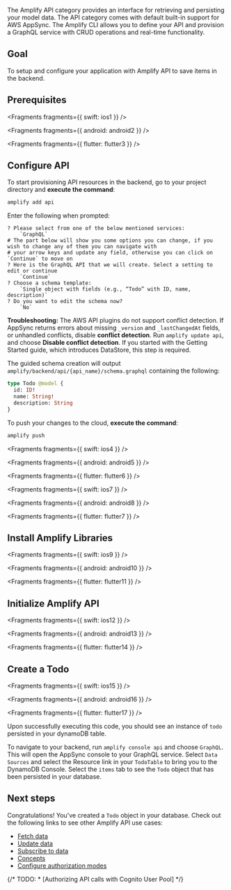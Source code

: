 The Amplify API category provides an interface for retrieving and persisting your model data. The API category comes with default built-in support for AWS AppSync. The Amplify CLI allows you to define your API and provision a GraphQL service with CRUD operations and real-time functionality.

## Goal

To setup and configure your application with Amplify API to save items in the backend.

## Prerequisites


<Fragments fragments={{ swift: ios1 }} />


<Fragments fragments={{ android: android2 }} />


<Fragments fragments={{ flutter: flutter3 }} />

## Configure API

To start provisioning API resources in the backend, go to your project directory and **execute the command**:

```bash
amplify add api
```

Enter the following when prompted:

```console
? Please select from one of the below mentioned services:
    `GraphQL`
# The part below will show you some options you can change, if you wish to change any of them you can navigate with
# your arrow keys and update any field, otherwise you can click on `Continue` to move on
? Here is the GraphQL API that we will create. Select a setting to edit or continue
    `Continue`
? Choose a schema template:
    `Single object with fields (e.g., “Todo” with ID, name, description)`
? Do you want to edit the schema now?
    `No`
```

<Callout warning>

**Troubleshooting:** The AWS API plugins do not support conflict detection. If AppSync returns errors about missing `_version` and `_lastChangedAt` fields, or unhandled conflicts, disable **conflict detection**. Run `amplify update api`, and choose **Disable conflict detection**. If you started with the Getting Started guide, which introduces DataStore, this step is required.

</Callout>

The guided schema creation will output `amplify/backend/api/{api_name}/schema.graphql` containing the following:

```graphql
type Todo @model {
  id: ID!
  name: String!
  description: String
}
```

To push your changes to the cloud, **execute the command**:

```bash
amplify push
```


<Fragments fragments={{ swift: ios4 }} />


<Fragments fragments={{ android: android5 }} />


<Fragments fragments={{ flutter: flutter6 }} />


<Fragments fragments={{ swift: ios7 }} />


<Fragments fragments={{ android: android8 }} />


<Fragments fragments={{ flutter: flutter7 }} />

## Install Amplify Libraries


<Fragments fragments={{ swift: ios9 }} />


<Fragments fragments={{ android: android10 }} />


<Fragments fragments={{ flutter: flutter11 }} />

## Initialize Amplify API


<Fragments fragments={{ swift: ios12 }} />


<Fragments fragments={{ android: android13 }} />


<Fragments fragments={{ flutter: flutter14 }} />

## Create a Todo


<Fragments fragments={{ swift: ios15 }} />


<Fragments fragments={{ android: android16 }} />


<Fragments fragments={{ flutter: flutter17 }} />

Upon successfully executing this code, you should see an instance of `todo` persisted in your dynamoDB table.

To navigate to your backend, run `amplify console api` and choose `GraphQL`. This will open the AppSync console to your GraphQL service. Select `Data Sources` and select the Resource link in your `TodoTable` to bring you to the DynamoDB Console. Select the `items` tab to see the `Todo` object that has been persisted in your database.

## Next steps

Congratulations! You've created a `Todo` object in your database. Check out the following links to see other Amplify API use cases:

- [Fetch data](/gen1/[platform]/prev/build-a-backend/graphqlapi/query-data/)
- [Update data](/gen1/[platform]/prev/build-a-backend/graphqlapi/mutate-data/)
- [Subscribe to data](/gen1/[platform]/prev/build-a-backend/graphqlapi/subscribe-data/)
- [Concepts](/gen1/[platform]/prev/build-a-backend/graphqlapi/api-graphql-concepts/)
- [Configure authorization modes](/gen1/[platform]/prev/build-a-backend/graphqlapi/customize-authz-modes)

{/* TODO: * [Authorizing API calls with Cognito User Pool] */}
